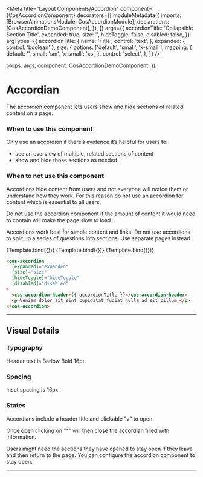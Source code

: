 


<Meta
  title="Layout Components/Accordion"
  component={CosAccordionComponent}
  decorators={[
    moduleMetadata({
      imports: [BrowserAnimationsModule, CosAccordionModule],
      declarations: [CosAccordionDemoComponent],
    }),
  ]}
  args={{
    accordionTitle: 'Collapsible Section Title',
    expanded: true,
    size: '',
    hideToggle: false,
    disabled: false,
  }}
  argTypes={{
    accordionTitle: {
      name: 'Title',
      control: 'text',
    },
    expanded: { control: 'boolean' },
    size: {
      options: ['default', 'small', 'x-small'],
      mapping: {
        default: '',
        small: 'sm',
        'x-small': 'xs',
      },
      control: 'select',
    },
  }}
/>

  props: args,
  component: CosAccordionDemoComponent,
});

# Accordian

The accordion component lets users show and hide sections of related content on a page.

### When to use this component

Only use an accordion if there’s evidence it’s helpful for users to:

- see an overview of multiple, related sections of content
- show and hide those sections as needed

### When to not use this component

Accordions hide content from users and not everyone will notice them or understand how they work. For this reason do not use an accordion for content which is essential to all users.

Do not use the accordion component if the amount of content it would need to contain will make the page slow to load.

Accordions work best for simple content and links. Do not use accordions to split up a series of questions into sections. Use separate pages instead.

<Canvas>
  <Story name="Primary">{Template.bind({})}</Story>
  <Story name="Small" args={{ size: 'sm' }}>
    {Template.bind({})}
  </Story>
  <Story name="Extra small" args={{ size: 'xs' }}>
    {Template.bind({})}
  </Story>
</Canvas>

<ArgsTable of={CosAccordionComponent} />

```html
<cos-accordion
  [expanded]="expanded"
  [size]="size"
  [hideToggle]="hideToggle"
  [disabled]="disabled"
>
  <cos-accordion-header>{{ accordionTitle }}</cos-accordion-header>
  <p>Veniam dolor sit sint cupidatat fugiat nulla ad sit cillum.</p>
</cos-accordion>
```

---

## Visual Details

### Typography

Header text is Barlow Bold 16pt.

### Spacing

Inset spacing is 16px.

### States

Accordians include a header title and clickable "v" to open.

Once open clicking on "^" will then close the accordian filled with information.

Users might need the sections they have opened to stay open if they leave and then return to the page. You can configure the accordion component to stay open.

---
